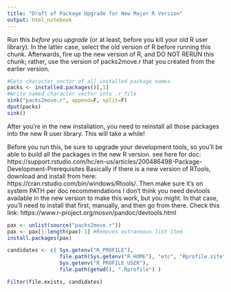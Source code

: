 ```yaml
---
title: "Draft of Package Upgrade for New Major R Version"
output: html_notebook
---
```


Run this *before you upgrade* (or at least, before you kill your
 old R user library). In the latter case, select the old version
 of R before running this chunk.
Afterwards, fire up the new version of R, and DO NOT RERUN this
chunk; rather, use the version of packs2move.r that you created
from the earlier version. 
```r
#Gets character vector of all installed package names 
packs <- installed.packages()[,1] 
#Write named character vector into .r file
sink("packs2move.r", append=F, split=F)
dput(packs)
sink()
```

After you're in the new installation, you need to reinstall all those
packages into the new R user library. This will take a while! 

 Before you run this, be sure to upgrade your development tools, so
 you'll be able to build all the packages in the new R version.
 see here for doc:
https://support.rstudio.com/hc/en-us/articles/200486498-Package-Development-Prerequisites
 Basically if there is a new version of RTools, download and install from here:
 https://cran.rstudio.com/bin/windows/Rtools/.
Then make sure it's on system PATH per doc recommendations 
I don't think you need devtools available in the new version to make this work, 
 but you might. In that case, you'll need to install that first, manually, 
 and then go from there. Check this link:
https://www.r-project.org/nosvn/pandoc/devtools.html

 
```r
pax <- unlist(source("packs2move.r"))
pax <- pax[1:length(pax)-1] #Removes extraneous list item
install.packages(pax)
```



```r
candidates <- c( Sys.getenv("R_PROFILE"),
                 file.path(Sys.getenv("R_HOME"), "etc", "Rprofile.site"),
                 Sys.getenv("R_PROFILE_USER"),
                 file.path(getwd(), ".Rprofile") )

Filter(file.exists, candidates)
```

